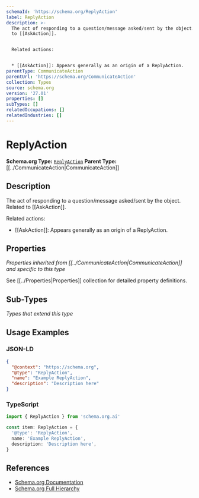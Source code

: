 ```yaml
---
schemaId: 'https://schema.org/ReplyAction'
label: ReplyAction
description: >-
  The act of responding to a question/message asked/sent by the object. Related
  to [[AskAction]].


  Related actions:


  * [[AskAction]]: Appears generally as an origin of a ReplyAction.
parentType: CommunicateAction
parentUrl: 'https://schema.org/CommunicateAction'
collection: Types
source: schema.org
version: '27.01'
properties: []
subTypes: []
relatedOccupations: []
relatedIndustries: []
---
```

# ReplyAction

**Schema.org Type:** [`ReplyAction`](https://schema.org/ReplyAction)
**Parent Type:** [[../CommunicateAction|CommunicateAction]]

## Description

The act of responding to a question/message asked/sent by the object. Related to [[AskAction]].

Related actions:

* [[AskAction]]: Appears generally as an origin of a ReplyAction.

## Properties

*Properties inherited from [[../CommunicateAction|CommunicateAction]] and specific to this type*

See [[../Properties|Properties]] collection for detailed property definitions.

## Sub-Types

*Types that extend this type*

## Usage Examples

### JSON-LD

```json
{
  "@context": "https://schema.org",
  "@type": "ReplyAction",
  "name": "Example ReplyAction",
  "description": "Description here"
}
```

### TypeScript

```typescript
import { ReplyAction } from 'schema.org.ai'

const item: ReplyAction = {
  '@type': 'ReplyAction',
  name: 'Example ReplyAction',
  description: 'Description here',
}
```

## References

- [Schema.org Documentation](https://schema.org/ReplyAction)
- [Schema.org Full Hierarchy](https://schema.org/docs/full.html)
